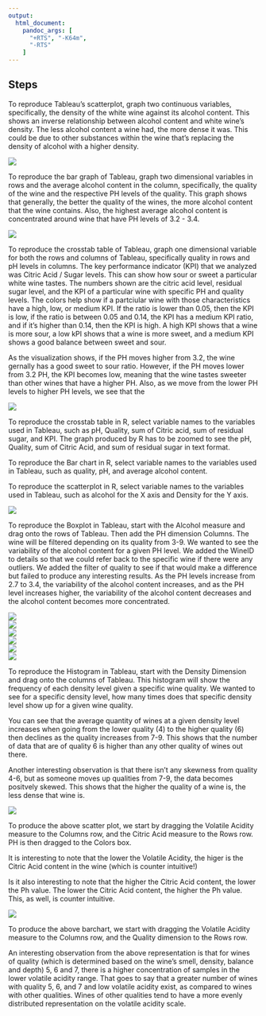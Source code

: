 ```yaml
---
output:
  html_document:
    pandoc_args: [
      "+RTS", "-K64m",
      "-RTS"
    ]
---
```



## Steps

To reproduce Tableau's scatterplot, graph two continuous variables, specifically, the density of the white wine against its alcohol content. This shows an inverse relationship between alcohol content and white wine's density. The less alcohol content a wine had, the more dense it was. This could be due to other substances within the wine that's replacing the density of alcohol with a higher density.

![](./Scatterplot.jpeg)

To reproduce the bar graph of Tableau, graph two dimensional variables in rows and the average alcohol content in the column, specifically, the quality of the wine and the respective PH levels of the quality. This graph shows that generally, the better the quality of the wines, the more alcohol content that the wine contains. Also, the highest average alcohol content is concentrated around wine that have PH levels of 3.2 - 3.4. 

![](./BarChart.jpeg)  

To reproduce the crosstab table of Tableau, graph one dimensional variable for both the rows and columns of Tableau, specifically quality in rows and pH levels in columns. The key performance indicator (KPI) that we analyzed was Citric Acid / Sugar levels. This can show how sour or sweet a particular white wine tastes. The numbers shown are the citric acid level, residual sugar level, and the KPI of a particular wine with specific PH and quality levels. The colors help show if a partciular wine with those characteristics have a high, low, or medium KPI. If the ratio is lower than 0.05, then the KPI is low, if the ratio is between 0.05 and 0.14, the KPI has a medium KPI ratio, and if it's higher than 0.14, then the KPI is high. A high KPI shows that a wine is more sour, a low kPI shows that a wine is more sweet, and a medium KPI shows a good balance between sweet and sour. 

As the visualization shows, if the PH moves higher from 3.2, the wine gernally has a good sweet to sour ratio. However, if the PH moves lower from 3.2 PH, the KPI becomes low, meaning that the wine tastes sweeter than other wines that have a higher PH. Also, as we move from the lower PH levels to higher PH levels, we see that the 

![](./Crosstab.jpeg)  

To reproduce the crosstab table in R, select variable names to the variables used in Tableau, such as pH, Quality, sum of Citric acid, sum of residual sugar, and KPI. The graph produced by R has to be zoomed to see the pH, Quality, sum of Citric Acid, and sum of residual sugar in text format.  

To reproduce the Bar chart in R, select variable names to the variables used in Tableau, such as quality, pH, and average alcohol content. 

To reproduce the scatterplot in R, select variable names to the variables used in Tableau, such as alcohol for the X axis and Density for the Y axis.

![](./Boxplot1.jpeg)  
 

To reproduce the Boxplot in Tableau, start with the Alcohol measure and drag onto the rows of Tableau. Then add the PH dimension Columns. The wine will be filtered depending on its quality from 3-9. We wanted to see the variability of the alcohol content for a given PH level. We added the WineID to details so that we could refer back to the specific wine if there were any outliers. We added the filter of quality to see if that would make a difference but failed to produce any interesting results. As the PH levels increase from 2.7 to 3.4, the variability of the alcohol content increases, and as the PH level increases higher, the variability of the alcohol content decreases and the alcohol content becomes more concentrated.  



![](./Histogram2.jpeg)  
![](./Histogram.jpeg)  
![](./Histogram4.jpeg)  
![](./Histogram5.jpeg)  
![](./Histogram8.jpeg)  
![](./Histogram9.jpeg)  


To reproduce the Histogram in Tableau, start with the Density Dimension and drag onto the columns of Tableau. This histogram will show the frequency of each density level given a specific wine quality. We wanted to see for a specific density level, how many times does that specific density level show up for a given wine quality.

You can see that the average quantity of wines at a given density level increases when going from the lower quality (4) to the higher quality (6) then declines as the quality increases from 7-9. This shows that the number of data that are of quality 6 is higher than any other quality of wines out there. 

Another interesting observation is that there isn't any skewness from quality 4-6, but as someone moves up qualities from 7-9, the data becomes positvely skewed. This shows that the higher the quality of a wine is, the less dense that wine is. 


![](./Scatterplot2.jpeg)  

To produce the above scatter plot, we start by dragging the Volatile Acidity measure to the Columns row, and the Citric Acid measure to the Rows row. PH is then dragged to the Colors box. 

It is interesting to note that the lower the Volatile Acidity, the higer is the Citric Acid content in the wine (which is counter intuitive!) 

Is it also interesting to note that the higher the Citric Acid content, the lower the Ph value. The lower the Citric Acid content, the higher the Ph value. This, as well, is counter intuitive. 



![](./Barchart2.jpeg)  


To produce the above barchart, we start with dragging the Volatile Acidity measure to the Columns row, and the Quality dimension to the Rows row.

An interesting observation from the above representation is that for wines of quality (which is determined based on the wine's smell, density, balance and depth) 5, 6 and 7, there is a higher concentration of samples in the lower volatile acidity range. That goes to say that a greater number of wines with quality 5, 6, and 7 and low volatile acidity exist, as compared to wines with other qualities. Wines of other qualities tend to have a more evenly distributed representation on the volatile acidity scale. 
